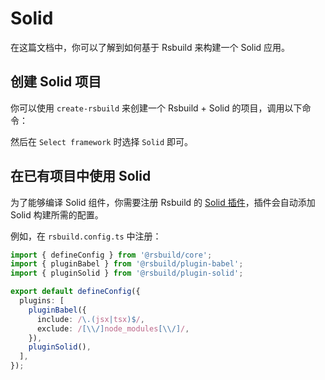 # Solid

在这篇文档中，你可以了解到如何基于 Rsbuild 来构建一个 Solid 应用。

## 创建 Solid 项目

你可以使用 `create-rsbuild` 来创建一个 Rsbuild + Solid 的项目，调用以下命令：


<PackageManagerTabs command="create rsbuild@latest" />

然后在 `Select framework` 时选择 `Solid` 即可。

## 在已有项目中使用 Solid

为了能够编译 Solid 组件，你需要注册 Rsbuild 的 [Solid 插件](/plugins/list/plugin-solid)，插件会自动添加 Solid 构建所需的配置。

例如，在 `rsbuild.config.ts` 中注册：

```ts title="rsbuild.config.ts"
import { defineConfig } from '@rsbuild/core';
import { pluginBabel } from '@rsbuild/plugin-babel';
import { pluginSolid } from '@rsbuild/plugin-solid';

export default defineConfig({
  plugins: [
    pluginBabel({
      include: /\.(jsx|tsx)$/,
      exclude: /[\\/]node_modules[\\/]/,
    }),
    pluginSolid(),
  ],
});
```


<DeployApp />

